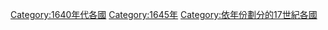[[Category:1640年代各國|Category:1640年代各國]]
[[Category:1645年|Category:1645年]]
[[Category:依年份劃分的17世紀各國|Category:依年份劃分的17世紀各國]]